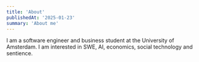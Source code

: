 ```yaml
---
title: 'About'
publishedAt: '2025-01-23'
summary: 'About me'
---
```


I am a software engineer and business student at the University of Amsterdam. I am interested in SWE, AI, economics, social technology and sentience.
